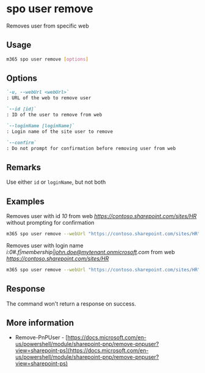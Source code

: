 
# spo user remove

Removes user from specific web

## Usage

```sh
m365 spo user remove [options]
```

## Options

```md defintion-list
`-u, --webUrl <webUrl>`
: URL of the web to remove user

`--id [id]`
: ID of the user to remove from web

`--loginName [loginName]`
: Login name of the site user to remove

`--confirm`
: Do not prompt for confirmation before removing user from web
```

<Global />

## Remarks

Use either `id` or `loginName`, but not both

## Examples

Removes user with id _10_ from web _https://contoso.sharepoint.com/sites/HR_ without prompting for confirmation

```sh
m365 spo user remove --webUrl "https://contoso.sharepoint.com/sites/HR" --id 10 --confirm
```

Removes user with login name _i:0#.f|membership|john.doe@mytenant.onmicrosoft.com_ from web _https://contoso.sharepoint.com/sites/HR_

```sh
m365 spo user remove --webUrl "https://contoso.sharepoint.com/sites/HR" --loginName "i:0#.f|membership|john.doe@mytenant.onmicrosoft.com"
```

## Response

The command won't return a response on success.

## More information

- Remove-PnPUser - [https://docs.microsoft.com/en-us/powershell/module/sharepoint-pnp/remove-pnpuser?view=sharepoint-ps](https://docs.microsoft.com/en-us/powershell/module/sharepoint-pnp/remove-pnpuser?view=sharepoint-ps)
